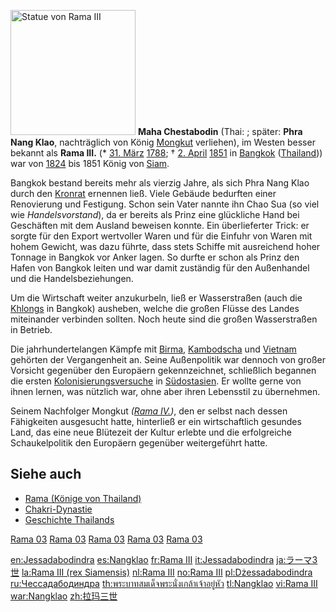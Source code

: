 [[Datei:Rama III.jpg|right|thumb|200px|Statue von Rama III]]
'''Maha Chestabodin''' (Thai: {{lang|th|พระบาทสมเด็จพระปรมินทร มหาเจษฏาบดินทร์ฯ พระนั่งเกล้าเจ้าอยู่หัว}}; später: '''Phra Nang Klao''', nachträglich von König [[Rama IV.|Mongkut]] verliehen), im Westen besser bekannt als '''Rama III.''' (* [[31. März]] [[1788]]; † [[2. April]] [[1851]] in [[Bangkok]] ([[Thailand]])) war von [[1824]] bis 1851 König von [[Siam]].

Bangkok bestand bereits mehr als vierzig Jahre, als sich Phra Nang Klao durch den [[Kronrat (Thailand)|Kronrat]] ernennen ließ. Viele Gebäude bedurften einer Renovierung und Festigung. Schon sein Vater nannte ihn Chao Sua (so viel wie ''Handelsvorstand''), da er bereits als Prinz eine glückliche Hand bei Geschäften mit dem Ausland beweisen konnte. Ein überlieferter Trick: er sorgte für den Export wertvoller Waren und für die Einfuhr von Waren mit hohem Gewicht, was dazu führte, dass stets Schiffe mit ausreichend hoher Tonnage in Bangkok vor Anker lagen. So durfte er schon als Prinz den Hafen von Bangkok leiten und war damit zuständig für den Außenhandel und die Handelsbeziehungen.

Um die Wirtschaft weiter anzukurbeln, ließ er Wasserstraßen (auch die [[Khlong]]s in Bangkok) ausheben, welche die großen Flüsse des Landes miteinander verbinden sollten. Noch heute sind die großen Wasserstraßen in Betrieb. 

Die jahrhundertelangen Kämpfe mit [[Birma]], [[Kambodscha]] und [[Vietnam]] gehörten der Vergangenheit an. Seine Außenpolitik war dennoch von großer Vorsicht gegenüber den Europäern gekennzeichnet, schließlich begannen die ersten [[Kolonisation|Kolonisierungsversuche]] in [[Südostasien]]. Er wollte gerne von ihnen lernen, was nützlich war, ohne aber ihren Lebensstil zu übernehmen. 

Seinem Nachfolger Mongkut ''([[Rama IV.]])'', den er selbst nach dessen Fähigkeiten ausgesucht hatte, hinterließ er ein wirtschaftlich gesundes Land, das eine neue Blütezeit der Kultur erlebte und die erfolgreiche Schaukelpolitik den Europäern gegenüber weitergeführt hatte.

== Siehe auch ==
* [[Rama (Könige von Thailand)]]
* [[Chakri-Dynastie]]
* [[Geschichte Thailands]]

{{Vorlage:Navigationsleiste Thailändische Könige}}

[[Kategorie:König (Thailand)|Rama 03]] 
[[Kategorie:Thailänder|Rama 03]]
[[Kategorie:Mann|Rama 03]]
[[Kategorie:Geboren 1788|Rama 03]]
[[Kategorie:Gestorben 1851|Rama 03]]

{{Personendaten
|NAME=Rama III.
|ALTERNATIVNAMEN=Maha Chestabodin; Phra Nang Klao
|KURZBESCHREIBUNG=König von Siam
|GEBURTSDATUM=31. März 1788
|GEBURTSORT=
|STERBEDATUM=2. April 1851
|STERBEORT=[[Bangkok]], [[Thailand]]
}}

[[en:Jessadabodindra]]
[[es:Nangklao]]
[[fr:Rama III]]
[[it:Jessadabodindra]]
[[ja:ラーマ3世]]
[[la:Rama III (rex Siamensis)]]
[[nl:Rama III]]
[[no:Rama III]]
[[pl:Dżessadabodindra]]
[[ru:Чессадабодиндра]]
[[th:พระบาทสมเด็จพระนั่งเกล้าเจ้าอยู่หัว]]
[[tl:Nangklao]]
[[vi:Rama III]]
[[war:Nangklao]]
[[zh:拉玛三世]]